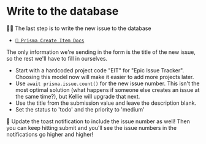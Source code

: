 # Write to the database

👨‍💼 The last step is to write the new issue to the database

- [`📜 Prisma Create Item Docs`](https://www.prisma.io/docs/orm/prisma-client/queries/crud#create)

The only information we're sending in the form is the title of the new issue, so the rest we'll have to fill in ourselves.

- Start with a hardcoded project code "EIT" for "Epic Issue Tracker". Choosing this model now will make it easier to add more projects later.
- Use `await prisma.issue.count()` for the new issue number. This isn't the most optimal solution (what happens if someone else creates an issue at the same time?), but Kellie will upgrade that next.
- Use the title from the submission value and leave the description blank.
- Set the status to 'todo' and the priority to 'medium'

🐨 Update the toast notification to include the issue number as well! Then you can keep hitting submit and you'll see the issue numbers in the notifications go higher and higher!
